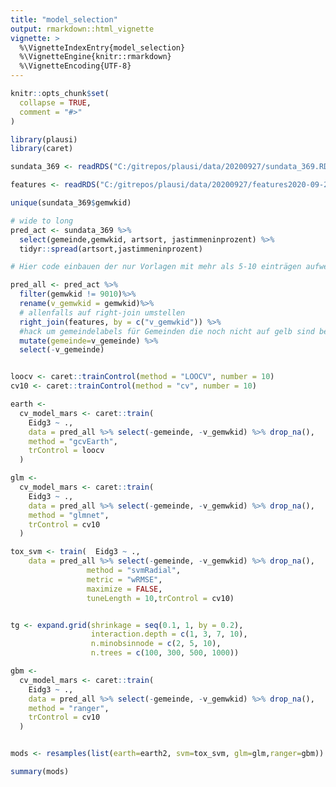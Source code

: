 ```yaml
---
title: "model_selection"
output: rmarkdown::html_vignette
vignette: >
  %\VignetteIndexEntry{model_selection}
  %\VignetteEngine{knitr::rmarkdown}
  %\VignetteEncoding{UTF-8}
---
```


```r
knitr::opts_chunk$set(
  collapse = TRUE,
  comment = "#>"
)
```

```r
library(plausi)
library(caret)
```


```r


sundata_369 <- readRDS("C:/gitrepos/plausi/data/20200927/sundata_369.RDS")

features <- readRDS("C:/gitrepos/plausi/data/20200927/features2020-09-27.RDS")

unique(sundata_369$gemwkid)

# wide to long
pred_act <- sundata_369 %>% 
  select(gemeinde,gemwkid, artsort, jastimmeninprozent) %>% 
  tidyr::spread(artsort,jastimmeninprozent)

# Hier code einbauen der nur Vorlagen mit mehr als 5-10 einträgen aufweist

pred_all <- pred_act %>% 
  filter(gemwkid != 9010)%>% 
  rename(v_gemwkid = gemwkid)%>% 
  # allenfalls auf right-join umstellen
  right_join(features, by = c("v_gemwkid")) %>% 
  #hack um gemeindelabels für Gemeinden die noch nicht auf gelb sind beizubehalten
  mutate(gemeinde=v_gemeinde) %>% 
  select(-v_gemeinde)


loocv <- caret::trainControl(method = "LOOCV", number = 10)
cv10 <- caret::trainControl(method = "cv", number = 10)

earth <- 
  cv_model_mars <- caret::train(
    Eidg3 ~ ., 
    data = pred_all %>% select(-gemeinde, -v_gemwkid) %>% drop_na(),
    method = "gcvEarth",
    trControl = loocv
  )

glm <- 
  cv_model_mars <- caret::train(
    Eidg3 ~ ., 
    data = pred_all %>% select(-gemeinde, -v_gemwkid) %>% drop_na(),
    method = "glmnet",
    trControl = cv10
  )

tox_svm <- train(  Eidg3 ~ ., 
    data = pred_all %>% select(-gemeinde, -v_gemwkid) %>% drop_na(),
                 method = "svmRadial", 
                 metric = "wRMSE",
                 maximize = FALSE,
                 tuneLength = 10,trControl = cv10)


tg <- expand.grid(shrinkage = seq(0.1, 1, by = 0.2), 
                  interaction.depth = c(1, 3, 7, 10),
                  n.minobsinnode = c(2, 5, 10),
                  n.trees = c(100, 300, 500, 1000))

gbm <- 
  cv_model_mars <- caret::train(
    Eidg3 ~ ., 
    data = pred_all %>% select(-gemeinde, -v_gemwkid) %>% drop_na(),
    method = "ranger",
    trControl = cv10
  )


mods <- resamples(list(earth=earth2, svm=tox_svm, glm=glm,ranger=gbm))

summary(mods)


```

